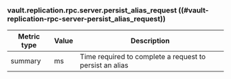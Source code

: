 ### vault.replication.rpc.server.persist_alias_request ((#vault-replication-rpc-server-persist_alias_request))

Metric type | Value | Description
----------- | ----- | -----------
summary     | ms    | Time required to complete a request to persist an alias
